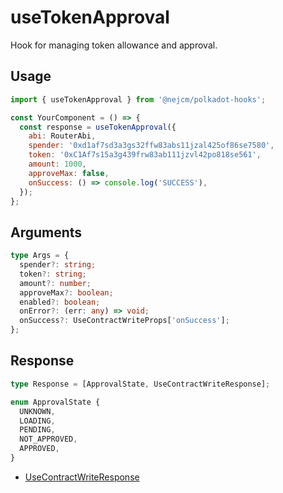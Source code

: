 
<Meta title="hooks/useTokenApproval" />

# useTokenApproval

Hook for managing token allowance and approval.

## Usage

```js
import { useTokenApproval } from '@nejcm/polkadot-hooks';

const YourComponent = () => {
  const response = useTokenApproval({
    abi: RouterAbi,
    spender: '0xd1af7sd3a3gs32ffw83abs11jzal425of86se7580',
    token: '0xC1Af7s15a3g439frw83ab111jzvl42po818se561',
    amount: 1000,
    approveMax: false,
    onSuccess: () => console.log('SUCCESS'),
  });
};
```

## Arguments

```ts
type Args = {
  spender?: string;
  token?: string;
  amount?: number;
  approveMax?: boolean;
  enabled?: boolean;
  onError?: (err: any) => void;
  onSuccess?: UseContractWriteProps['onSuccess'];
};
```

## Response

```ts
type Response = [ApprovalState, UseContractWriteResponse];

enum ApprovalState {
  UNKNOWN,
  LOADING,
  PENDING,
  NOT_APPROVED,
  APPROVED,
}
```

- [UseContractWriteResponse](?path=/docs/hooks-usecontractwrite--docs)
